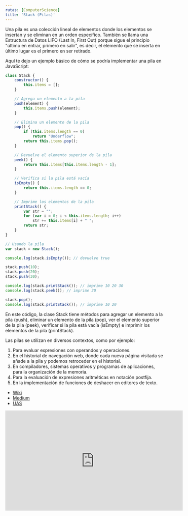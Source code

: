 ```yaml
---
rutas: [ComputerScience]
title: 'Stack (Pilas)'
---
```


Una pila es una colección lineal de elementos donde los elementos se insertan y se eliminan en un orden específico. También se llama una Estructura de Datos LIFO (Last In, First Out) porque sigue el principio "último en entrar, primero en salir", es decir, el elemento que se inserta en último lugar es el primero en ser retirado.

Aquí te dejo un ejemplo básico de cómo se podría implementar una pila en JavaScript:

```js
class Stack {
    constructor() {
        this.items = [];
    }

    // Agrega un elemento a la pila
    push(element) {
        this.items.push(element);
    }

    // Elimina un elemento de la pila
    pop() {
        if (this.items.length == 0)
            return "Underflow";
        return this.items.pop();
    }

    // Devuelve el elemento superior de la pila
    peek() {
        return this.items[this.items.length - 1];
    }

    // Verifica si la pila está vacía
    isEmpty() {
        return this.items.length == 0;
    }

    // Imprime los elementos de la pila
    printStack() {
        var str = "";
        for (var i = 0; i < this.items.length; i++)
            str += this.items[i] + " ";
        return str;
    }
}

// Usando la pila
var stack = new Stack();

console.log(stack.isEmpty()); // devuelve true

stack.push(10);
stack.push(20);
stack.push(30);

console.log(stack.printStack()); // imprime 10 20 30
console.log(stack.peek()); // imprime 30

stack.pop();
console.log(stack.printStack()); // imprime 10 20
```
En este código, la clase Stack tiene métodos para agregar un elemento a la pila (push), eliminar un elemento de la pila (pop), ver el elemento superior de la pila (peek), verificar si la pila está vacía (isEmpty) e imprimir los elementos de la pila (printStack).

Las pilas se utilizan en diversos contextos, como por ejemplo:

1. Para evaluar expresiones con operandos y operaciones.
1. En el historial de navegación web, donde cada nueva página visitada se añade a la pila y podemos retroceder en el historial.
1. En compiladores, sistemas operativos y programas de aplicaciones, para la organización de la memoria.
1. Para la evaluación de expresiones aritméticas en notación postfija.
1. En la implementación de funciones de deshacer en editores de texto.

* [Wiki](https://es.wikipedia.org/wiki/Pila_(informática))
* [Medium](https://medium.com/noders/estructuras-de-datos-con-javascript-parte-1-pilas-stacks-5a2092cff16a)
* [UAS](http://galvez.milibreta.com.mx/UAS/Estructura%20de%20Datos/4.-%20Pilas.pdf)
        
<iframe width="560" height="315" src="https://www.youtube.com/embed/KcT3aVgrrpU?si=yJng6jQ3y7CxynNr&cc_lang_pref=es" title="YouTube video player" frameborder="0" allow="accelerometer; autoplay; clipboard-write; encrypted-media; gyroscope; picture-in-picture; web-share" allowfullscreen></iframe>
